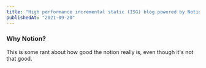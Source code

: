 ```yaml
---
title: "High performance incremental static (ISG) blog powered by Notion API"
publishedAt: "2021-09-20"
---
```


### Why Notion?

This is some rant about how good the notion really is, even though it's not that good.
